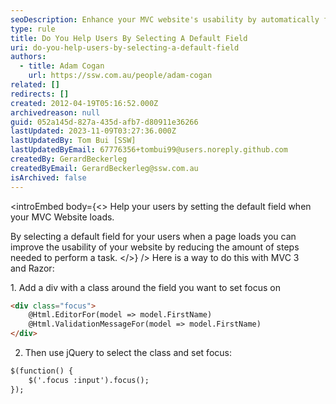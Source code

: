 ```yaml
---
seoDescription: Enhance your MVC website's usability by automatically focusing on the default field when a page loads, reducing user effort
type: rule
title: Do You Help Users By Selecting A Default Field
uri: do-you-help-users-by-selecting-a-default-field
authors:
  - title: Adam Cogan
    url: https://ssw.com.au/people/adam-cogan
related: []
redirects: []
created: 2012-04-19T05:16:52.000Z
archivedreason: null
guid: 052a145d-827a-435d-afb7-d80911e36266
lastUpdated: 2023-11-09T03:27:36.000Z
lastUpdatedBy: Tom Bui [SSW]
lastUpdatedByEmail: 67776356+tombui99@users.noreply.github.com
createdBy: GerardBeckerleg
createdByEmail: GerardBeckerleg@ssw.com.au
isArchived: false
---
```

<introEmbed
  body={<>
Help your users by setting the default field when your MVC Website loads.

By selecting a default field for your users when a page loads you can improve the usability of your website by reducing the amount of steps needed to perform a task.
  </>}
/>
Here is a way to do this with MVC 3 and Razor:

1. Add a div with a class around the field you want to set focus on

```html
<div class="focus">
    @Html.EditorFor(model => model.FirstName)
    @Html.ValidationMessageFor(model => model.FirstName)
</div>
```

2. Then use jQuery to select the class and set focus:

```html
$(function() {
    $('.focus :input').focus();
});
```
